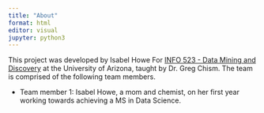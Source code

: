 ```yaml
---
title: "About"
format: html
editor: visual
jupyter: python3
---
```


This project was developed by Isabel Howe For [INFO 523 - Data Mining and Discovery](#0) at the University of Arizona, taught by Dr. Greg Chism. The team is comprised of the following team members.

-   Team member 1: Isabel Howe, a mom and chemist, on her first year working towards achieving a MS in Data Science.